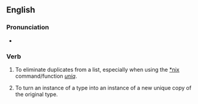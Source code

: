 ==English==

===Pronunciation===
* {{audio|en-uk-uniquify.ogg|Audio (UK)|lang=en}}

===Verb===
{{en-verb|uniquifies|uniquifying|uniquified}}

# {{lb|en|rare|slang|computing}} To eliminate duplicates from a list, especially when using the [[*nix]] command/function ''[[w:uniq|uniq]]''.
# {{lb|en|rare|slang|computing}} To turn an instance of a type into an instance of a new unique copy of the original type.